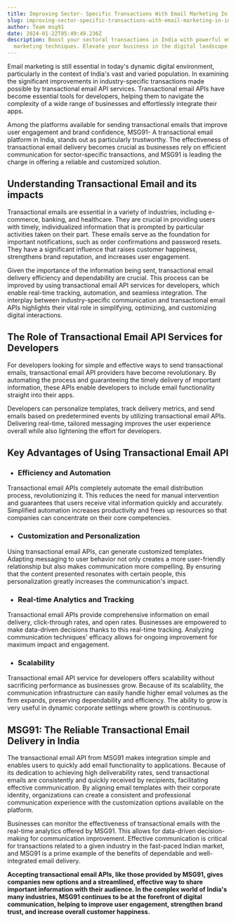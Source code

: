 ```yaml
---
title: Improving Sector- Specific Transactions With Email Marketing In India
slug: improving-sector-specific-transactions-with-email-marketing-in-india
author: Team msg91
date: 2024-01-22T05:49:49.236Z
description: Boost your sectoral transactions in India with powerful email
  marketing techniques. Elevate your business in the digital landscape.
---
```

Email marketing is still essential in today's dynamic digital environment, particularly in the context of India's vast and varied population. In examining the significant improvements in industry-specific transactions made possible by transactional email API services. Transactional email APIs have become essential tools for developers, helping them to navigate the complexity of a wide range of businesses and effortlessly integrate their apps.

Among the platforms available for sending transactional emails that improve user engagement and brand confidence, MSG91- A transactional email platform in India, stands out as particularly trustworthy. The effectiveness of transactional email delivery becomes crucial as businesses rely on efficient communication for sector-specific transactions, and MSG91 is leading the charge in offering a reliable and customized solution.

## Understanding Transactional Email and its impacts

Transactional emails are essential in a variety of industries, including e-commerce, banking, and healthcare. They are crucial in providing users with timely, individualized information that is prompted by particular activities taken on their part. These emails serve as the foundation for important notifications, such as order confirmations and password resets. They have a significant influence that raises customer happiness, strengthens brand reputation, and increases user engagement.

Given the importance of the information being sent, transactional email delivery efficiency and dependability are crucial. This process can be improved by using transactional email API services for developers, which enable real-time tracking, automation, and seamless integration. The interplay between industry-specific communication and transactional email APIs highlights their vital role in simplifying, optimizing, and customizing digital interactions.

## The Role of Transactional Email API Services for Developers

For developers looking for simple and effective ways to send transactional emails, transactional email API providers have become revolutionary. By automating the process and guaranteeing the timely delivery of important information, these APIs enable developers to include email functionality straight into their apps.

Developers can personalize templates, track delivery metrics, and send emails based on predetermined events by utilizing transactional email APIs. Delivering real-time, tailored messaging improves the user experience overall while also lightening the effort for developers.

## Key Advantages of Using Transactional Email API

* ### Efficiency and Automation

Transactional email APIs completely automate the email distribution process, revolutionizing it. This reduces the need for manual intervention and guarantees that users receive vital information quickly and accurately. Simplified automation increases productivity and frees up resources so that companies can concentrate on their core competencies.

* ### Customization and Personalization

Using transactional email APIs, can generate customized templates. Adapting messaging to user behavior not only creates a more user-friendly relationship but also makes communication more compelling. By ensuring that the content presented resonates with certain people, this personalization greatly increases the communication's impact.

* ### Real-time Analytics and Tracking

Transactional email APIs provide comprehensive information on email delivery, click-through rates, and open rates. Businesses are empowered to make data-driven decisions thanks to this real-time tracking. Analyzing communication techniques' efficacy allows for ongoing improvement for maximum impact and engagement.

* ### Scalability

Transactional email API service for developers offers scalability without sacrificing performance as businesses grow. Because of its scalability, the communication infrastructure can easily handle higher email volumes as the firm expands, preserving dependability and efficiency. The ability to grow is very useful in dynamic corporate settings where growth is continuous.

## MSG91: The Reliable Transactional Email Delivery in India

The transactional email API from MSG91 makes integration simple and enables users to quickly add email functionality to applications. Because of its dedication to achieving high deliverability rates, send transactional emails are consistently and quickly received by recipients, facilitating effective communication. By aligning email templates with their corporate identity, organizations can create a consistent and professional communication experience with the customization options available on the platform.

Businesses can monitor the effectiveness of transactional emails with the real-time analytics offered by MSG91. This allows for data-driven decision-making for communication improvement. Effective communication is critical for transactions related to a given industry in the fast-paced Indian market, and MSG91 is a prime example of the benefits of dependable and well-integrated email delivery.

**Accepting transactional email APIs, like those provided by MSG91, gives companies new options and a streamlined, effective way to share important information with their audience. In the complex world of India's many industries, MSG91 continues to be at the forefront of digital communication, helping to improve user engagement, strengthen brand trust, and increase overall customer happiness.**